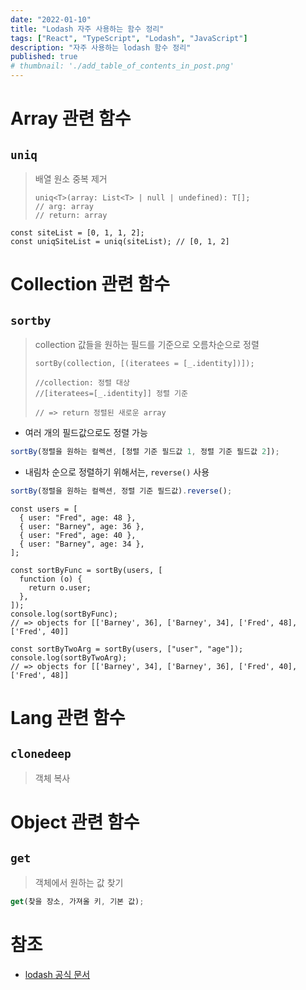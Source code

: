 ```yaml
---
date: "2022-01-10"
title: "Lodash 자주 사용하는 함수 정리"
tags: ["React", "TypeScript", "Lodash", "JavaScript"]
description: "자주 사용하는 lodash 함수 정리"
published: true
# thumbnail: './add_table_of_contents_in_post.png'
---
```


# Array 관련 함수

## `uniq`

> 배열 원소 중복 제거
>
> ```tsx
> uniq<T>(array: List<T> | null | undefined): T[];
> // arg: array
> // return: array
> ```

```tsx
const siteList = [0, 1, 1, 2];
const uniqSiteList = uniq(siteList); // [0, 1, 2]
```

# Collection 관련 함수

## `sortby`

> collection 값들을 원하는 필드를 기준으로 오름차순으로 정렬
>
> ```tsx
> sortBy(collection, [(iteratees = [_.identity])]);
>
> //collection: 정렬 대상
> //[iteratees=[_.identity]] 정렬 기준
>
> // => return 정렬된 새로운 array
> ```

- 여러 개의 필드값으로도 정렬 가능

```javascript
sortBy(정렬을 원하는 컬렉션, [정렬 기준 필드값 1, 정렬 기준 필드값 2]);
```

- 내림차 순으로 정렬하기 위해서는, `reverse()` 사용

```javascript
sortBy(정렬을 원하는 컬렉션, 정렬 기준 필드값).reverse();
```

```tsx
const users = [
  { user: "Fred", age: 48 },
  { user: "Barney", age: 36 },
  { user: "Fred", age: 40 },
  { user: "Barney", age: 34 },
];

const sortByFunc = sortBy(users, [
  function (o) {
    return o.user;
  },
]);
console.log(sortByFunc);
// => objects for [['Barney', 36], ['Barney', 34], ['Fred', 48], ['Fred', 40]]

const sortByTwoArg = sortBy(users, ["user", "age"]);
console.log(sortByTwoArg);
// => objects for [['Barney', 34], ['Barney', 36], ['Fred', 40], ['Fred', 48]]
```

# Lang 관련 함수

## `clonedeep`

> 객체 복사

# Object 관련 함수

## `get`

> 객체에서 원하는 값 찾기

```javascript
get(찾을 장소, 가져올 키, 기본 값);
```

# 참조

- [lodash 공식 문서](https://lodash.com/docs/4.17.15#compact)
